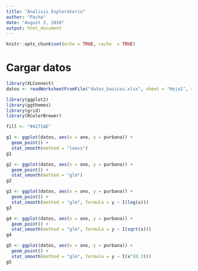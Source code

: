 ```yaml
---
title: "Analisis Exploratorio"
author: "Pacha"
date: "August 3, 2016"
output: html_document
---
```


```r
knitr::opts_chunk$set(echo = TRUE, cache  = TRUE)
```

# Cargar datos

```r
library(XLConnect)
datos <- readWorksheetFromFile("datos_basicos.xlsx", sheet = "Hoja1", region = "G3:I59")
```

```r
library(ggplot2)
library(ggthemes)
library(grid)
library(RColorBrewer)

fill <- "#4271AE"

g1 <- ggplot(datos, aes(x = ano, y = purbana)) + 
  geom_point() + 
  stat_smooth(method = "loess")
g1

g2 <- ggplot(datos, aes(x = ano, y = purbana)) + 
  geom_point() + 
  stat_smooth(method = "glm")
g2

g3 <- ggplot(datos, aes(x = ano, y = purbana)) + 
  geom_point() + 
  stat_smooth(method = "glm", formula = y ~ I(log(x)))
g3

g4 <- ggplot(datos, aes(x = ano, y = purbana)) + 
  geom_point() + 
  stat_smooth(method = "glm", formula = y ~ I(sqrt(x)))
g4

g5 <- ggplot(datos, aes(x = ano, y = purbana)) + 
  geom_point() + 
  stat_smooth(method = "glm", formula = y ~ I(x^(0.3)))
g5

```

